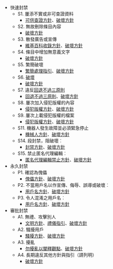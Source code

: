 *快速封禁
** S1. 屢添不實或非可查證資料
*** [[WP:可供查證|可供查證方針]]、[[Wikipedia:破壞|破壞方針]]
** S2. 無故刪除條目內容
***[[Wikipedia:破壞|破壞方針]]
** S3. 散發廣告或宣傳
***[[WP:SOAP|維基百科收錄方針]]、[[Wikipedia:破壞|破壞方針]]
** S4. 條目中增加無意義文字
***[[Wikipedia:破壞|破壞方針]]
** S5. 繁簡破壞
***[[Wikipedia:繁简处理|繁簡處理指引]]、[[Wikipedia:破壞|破壞方針]]
** S6. [[Wikipedia:破壞|破壞]]
***[[Wikipedia:破壞|破壞方針]]
** S7. 違反[[Wikipedia:回退不過三原則|回退不過三原則]]
***[[Wikipedia:回退不過三原則|回退不過三原則]]、[[Wikipedia:破壞|破壞方針]]
** S8. 屢次加入侵犯版權的內容
***[[Wikipedia:侵犯著作权|侵犯版權方針]]、[[Wikipedia:破壞|破壞方針]]
** S9. 屢次上載侵犯版權的檔案
***[[Wikipedia:侵犯著作权|侵犯版權方針]]、[[Wikipedia:破壞|破壞方針]]
** S11. 機器人發生故障並必須緊急停止
***[[Wikipedia:机器人|機械人方針]]、[[Wikipedia:破壞|破壞方針]]
** S14. 段封禁，阻破壞︰{{tl|range block}}
***[[Wikipedia:封禁方針|封禁方針]]、[[Wikipedia:破壞|破壞方針]]
** S15. 禁止匿名代理編輯︰{{tl|blocked proxy}}
***[[:meta:No open proxies/zh-hant|匿名代理編輯禁止方針]]、[[Wikipedia:破壞|破壞方針]]
*永久封禁
** P1. 確認為傀儡
***[[Wikipedia:傀儡|傀儡方針]]、[[Wikipedia:破壞|破壞方針]]
** P2. 不當用戶名以作宣傳、侮辱、誤導或破壞︰{{tl|uw-ublock}}
***[[Wikipedia:用戶名|用戶名方針]]、[[Wikipedia:破壞|破壞方針]]
** P3. 令人混淆之用戶名︰{{tl|uw-ublock}}
***[[Wikipedia:用戶名|用戶名方針]]、[[Wikipedia:破壞|破壞方針]]
*審批封禁
** A1. 無禮、攻擊別人
***[[Wikipedia:文明|文明方針]]、[[Wikipedia:禮儀|禮儀指引]]、[[Wikipedia:破壞|破壞方針]]
** A2. 騷擾用戶
***[[維基百科:騷擾|騷擾方針]]、[[Wikipedia:破壞|破壞方針]]
** A3. 擾亂
***[[WP:POINT|勿擾亂以闡釋觀點]]、[[Wikipedia:破壞|破壞方針]]
** A4. 長期違反其他方針與指引（請列明）
***[[Wikipedia:破壞|破壞方針]]
{{navbar|Blocksrule}}